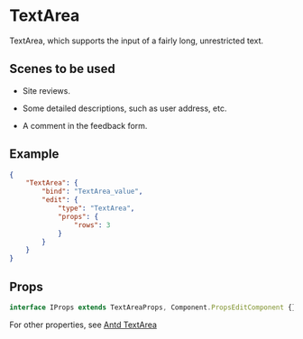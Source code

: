 # TextArea

TextArea, which supports the input of a fairly long, unrestricted text.

## Scenes to be used

- Site reviews.

- Some detailed descriptions, such as user address, etc.

- A comment in the feedback form.

## Example

```json
{
	"TextArea": {
		"bind": "TextArea_value",
		"edit": {
			"type": "TextArea",
			"props": {
				"rows": 3
			}
		}
	}
}
```

## Props

```ts
interface IProps extends TextAreaProps, Component.PropsEditComponent {}
```

For other properties, see [Antd TextArea](https://ant-design.gitee.io/components/input-cn/#Input.TextArea)

